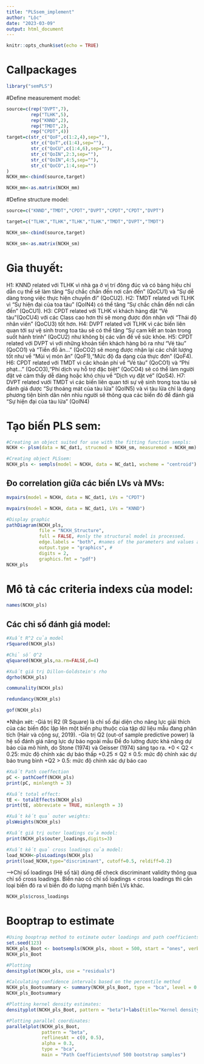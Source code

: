 ```yaml
---
title: "PLSsem_implement"
author: "Lộc"
date: "2023-03-09"
output: html_document
---
```


```r
knitr::opts_chunk$set(echo = TRUE)
```
# Callpackages
```r
library("semPLS")
```

#Define measurement model:
```r
source=c(rep("DVPT",7),
         rep("TLHK",5),
         rep("KNND",2),
         rep("TMDT",2),
         rep("CPDT",4))
target=c(str_c("QoF",c(1:2,4),sep=""),
         str_c("QoT",c(1:4),sep=""),
         str_c("QoCU",c(1:4,6),sep=""),
         str_c("QoIN",2:3,sep=""),
         str_c("QoIN",4:5,sep=""),
         str_c("QoCO",1:4,sep="")
)
NCKH_mm<-cbind(source,target)

NCKH_mm<-as.matrix(NCKH_mm)
```

#Define structure model:
```r
source=c("KNND","TMDT","CPDT","DVPT","CPDT","CPDT","DVPT")

target=c("TLHK","TLHK","TLHK","TLHK","TMDT","DVPT","TMDT")

NCKH_sm<-cbind(source,target)

NCKH_sm<-as.matrix(NCKH_sm)
```

# Gỉa thuyết:
H1: KNND related với TLHK vì nhà ga ở vị trí đông đúc và có bảng hiệu chỉ dẫn cụ thế sẽ làm tăng "Sự chắc chắn đến nơi cần đến" (QoCU1) và "Sự dễ dàng trong việc thực hiện chuyến đi" (QoCU2).
H2: TMDT related với TLHK vì "Sự hiện đại của toa tàu" (QoIN4) có thể tăng "Sự chắc chắn đến nơi cần đến" (QoCU1).
H3: CPDT related với TLHK vì khách hàng đặt "Vé tàu"(QoCU4) với các Class cao hơn thì sẽ mong được đón nhận với "Thái độ nhân viên" (QoCU3) tốt hơn.
H4: DVPT related với TLHK vì các biến liên quan tới sự vệ sinh trong toa tàu sẽ có thể tăng "Sự cam kết an toàn trong suốt hành trình" (QoCU2) như không bị các vấn đề về sức khỏe.
H5: CPDT related với DVPT vì với những khoản tiền khách hàng bỏ ra như "Vé tàu" (QoCO1) và "Tiền đồ ăn..." (QoCO2) sẽ mong được nhận lại các chất lượng tốt như về "Mùi vị món ăn" (QoF1),"Mức độ đa dạng của thực đơn" (QoF4).
H6: CPDT related với TMDT vì các khoản phí về "Vé tàu" (QoCO1) và "Phí phạt..." (QoCO3),"Phí dịch vụ hỗ trợ đặc biệt" (QoCO4) sẽ có thể làm người đặt vé cảm thấy dễ dàng hoặc khó chịu về "Dịch vụ đặt vé" (QoS4).
H7: DVPT related vưới TMDT vì các biến liên quan tới sự vệ sinh trong toa tàu sẽ đánh giá được "Sự thoáng mát của tàu lửa" (QoIN5) và vì tàu lửa chỉ là dạng phương tiện bình dân nên nhìu người sẽ thông qua các biến đó để đánh giá "Sự hiện đại của tàu lửa" (QoIN4)



# Tạo biến PLS sem:
```r
#Creating an object suited for use with the fitting function sempls:
NCKH <- plsm(data = NC_dat1, strucmod = NCKH_sm, measuremod = NCKH_mm)

#Creating object PLSsem:
NCKH_pls <- sempls(model = NCKH, data = NC_dat1, wscheme = "centroid")
```

## Đo correlation giữa các biến LVs và MVs:
```r
mvpairs(model = NCKH, data = NC_dat1, LVs = "CPDT")

mvpairs(model = NCKH, data = NC_dat1, LVs = "KNND")
```

```r
#Display graphic
pathDiagram(NCKH_pls, 
            file = "NCKH_Structure", 
            full = FALSE, #only the structural model is processed.
            edge.labels = "both", #names of the parameters and values are both printed
            output.type = "graphics", #
            digits = 2,
            graphics.fmt = "pdf")
NCKH_pls
```

# Mô tả các criteria indexs của model:
```r
names(NCKH_pls)
```
## Các chỉ số đánh giá model:
```r
#Xuất R^2 của model
rSquared(NCKH_pls)

#Chỉ số Q^2 
qSquared(NCKH_pls,na.rm=FALSE,d=4) 

#Xuất giá trị Dillon-Goldstein's rho
dgrho(NCKH_pls)
```

```r
communality(NCKH_pls)
```
```r
redundancy(NCKH_pls)
```
```r
gof(NCKH_pls)
```
*Nhận xét:
-Giá trị R2 (R Square) là chỉ số đại diện cho năng lực giải thích của các biến độc lập lên một biến phụ thuộc của tập dữ liệu mẫu đang phân tích (Hair và cộng sự, 2019). 
-Gía trị Q2 (out-of sample predictive power) là hệ số đánh giá năng lực dự báo ngoài mẫu  Để đo lường được khả năng dự báo của mô hình, do Stone (1974) và Geisser (1974) sáng tạo ra.
+0 < Q2 < 0.25: mức độ chính xác dự báo thấp
+0.25 ≤ Q2 ≤  0.5: mức độ chính xác dự báo trung bình
+Q2 > 0.5: mức độ chính xác dự báo cao

```r
#Xuất Path coeffection 
pC <- pathCoeff(NCKH_pls)
print(pC, minlength = 3)
```



```r
#Xuất total effect:
tE <- totalEffects(NCKH_pls)
print(tE, abbreviate = TRUE, minlength = 3)
```


```r
#Xuất kết quả outer weights:
plsWeights(NCKH_pls)
```
```r
#Xuất giá trị outer loadings của model:
print(NCKH_pls$outer_loadings,digits=3)
```


```r
#Xuất kết quả cross loadings của model:
load_NCKH<-plsLoadings(NCKH_pls)
print(load_NCKH,type="discriminant", cutoff=0.5, reldiff=0.2)
```
-->Chỉ số loadings (Hệ số tải) dùng để check discriminant validity thông qua chỉ số cross loadings. Biến nào có chỉ số loadings < cross loadings thì cần loại biến đó ra vì biến đó đo lượng mạnh biến LVs khác.

```r
NCKH_pls$cross_loadings
```
# Booptrap to estimate
```r
#Using booptrap method to estimate outer loadings and path coefficients
set.seed(123)
NCKH_pls_Boot <- bootsempls(NCKH_pls, nboot = 500, start = "ones", verbose = FALSE)
NCKH_pls_Boot
```


```r
#Plotting 
densityplot(NCKH_pls, use = "residuals")
```


```r
#Calculating confidence intervals based on the percentile method
NCKH_pls_Bootsummary <- summary(NCKH_pls_Boot, type = "bca", level = 0.9)
NCKH_pls_Bootsummary
```


```r
#Plotting kernel density estimates:
densityplot(NCKH_pls_Boot, pattern = "beta")+labs(title="Kernel density estimates for path coefficients")
```



```r
#Plotting parallel coordinates:
parallelplot(NCKH_pls_Boot, 
             pattern = "beta", 
             reflinesAt = c(0, 0.5),
             alpha = 0.3, 
             type = "bca",
             main = "Path Coefficients\nof 500 bootstrap samples")

```